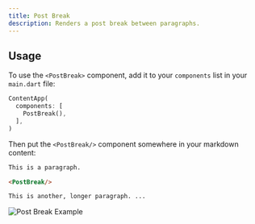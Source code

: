 ```yaml
---
title: Post Break
description: Renders a post break between paragraphs.
---
```


## Usage

To use the `<PostBreak>` component, add it to your `components` list in your `main.dart` file:

```dart
ContentApp(
  components: [
    PostBreak(),
  ],
)
```

Then put the `<PostBreak/>` component somewhere in your markdown content:

```markdown
This is a paragraph.

<PostBreak/>

This is another, longer paragraph. ...
```

![Post Break Example](/content/components/post_break.png)